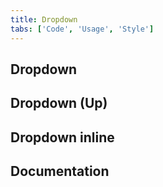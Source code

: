 ```yaml
---
title: Dropdown
tabs: ['Code', 'Usage', 'Style']
---
```


## Dropdown

<ComponentCode
  name="Dropdown"
  component="dropdown"
  variation="dropdown"
  hasReactVersion
  hasLightVersion
  hasVueVersion="dropdown--default"
  hasAngularVersion="?path=/story/dropdown--basic"
  codepen="zXrqqw"></ComponentCode>

## Dropdown (Up)

<ComponentCode
  name="Dropdown (Up)"
  component="dropdown"
  variation="dropdown--up"
  codepen="eeGYvQ"
  hasReactVersion
  hasLightVersion
  hasVueVersion="dropdown--default&knob-up=true"
  hasAngularVersion="?path=/story/dropdown--basic"
  codepen="ZZQWpB"></ComponentCode>

## Dropdown inline

<ComponentCode
    name="Dropdown inline"
    component="dropdown"
    variation="dropdown--inline"
    hasReactVersion
    hasVueVersion="dropdown--default&knob-inline=true"
    hasAngularVersion="?path=/story/dropdown--basic"
    codepen="OGMNRY"
    >
</ComponentCode>
<ComponentReact
    name="Multi select"
    component="MultiSelect"
    variation="MultiSelect"
    hasAngularVersion
    >
</ComponentReact>
<ComponentReact
    name="Filterable multi select"
    component="MultiSelect"
    variation="MultiSelect.Filterable"
    hasAngularVersion
    >
</ComponentReact>
<ComponentReact
    name="Inline multi select"
    component="MultiSelect"
    variation="MultiSelect.Inline"
    hasAngularVersion
    >
</ComponentReact>
<ComponentReact
    name="Combo box"
    component="ComboBox"
    hasAngularVersion
    >
</ComponentReact>

## Documentation

<ComponentDocs component="dropdown" />
